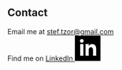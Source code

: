 ## Contact

Email me at [stef.tzor@gmail.com](stef.tzor@gmail.com)  
Find me on [LinkedIn <svg xmlns="http://www.w3.org/2000/svg" width="52" height="52" viewBox="0 0 24 24"><path d="M0 0v24h24v-24h-24zm8 19h-3v-11h3v11zm-1.5-12.268c-.966 0-1.75-.79-1.75-1.764s.784-1.764 1.75-1.764 1.75.79 1.75 1.764-.783 1.764-1.75 1.764zm13.5 12.268h-3v-5.604c0-3.368-4-3.113-4 0v5.604h-3v-11h3v1.765c1.397-2.586 7-2.777 7 2.476v6.759z"/></svg>](https://www.linkedin.com/in/tzstefanos/) 
